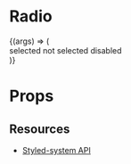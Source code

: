 
<Meta title="Core/Radio" component={Radio} />

# Radio

<Canvas withToolbar>
  <Story name="Default">
    {(args) => (
      <div>
        <Radio
          {...args}
          checked
          value="TABLE"
          fontSize="14px"
          onClick={checkAction}
        >
          selected
        </Radio>
        <Radio value="OBJECT" fontSize="14px" onClick={checkAction}>
          not selected
        </Radio>
        <Radio disabled value="ENUM" fontSize="14px" onClick={checkAction}>
          disabled
        </Radio>
      </div>
    )}
  </Story>
</Canvas>

# **Props**

<Props of={Radio} />

<!-- <Story name="Radio State">
  {(args) => <RadioStateful {...args}>Press Me!</RadioStateful>}
</Story> -->

## **Resources**

- [Styled-system API](https://styled-system.com/api)
